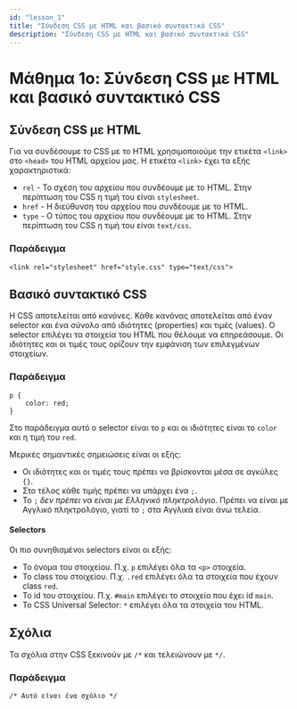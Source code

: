 ```yaml
---
id: "lesson_1"
title: "Σύνδεση CSS με HTML και βασικό συντακτικό CSS"
description: "Σύνδεση CSS με HTML και βασικό συντακτικό CSS"
---
```


# Μάθημα 1ο: Σύνδεση CSS με HTML και βασικό συντακτικό CSS

## Σύνδεση CSS με HTML

Για να συνδέσουμε το CSS με το HTML χρησιμοποιούμε την ετικέτα `<link>` στο `<head>` του HTML αρχείου μας. 
Η ετικέτα `<link>` έχει τα εξής χαρακτηριστικά:

* `rel` - Το σχέση του αρχείου που συνδέουμε με το HTML. Στην περίπτωση του CSS η τιμή του είναι `stylesheet`.
* `href` - Η διεύθυνση του αρχείου που συνδέουμε με το HTML.
* `type` - Ο τύπος του αρχείου που συνδέουμε με το HTML. Στην περίπτωση του CSS η τιμή του είναι `text/css`.

### Παράδειγμα

```
<link rel="stylesheet" href="style.css" type="text/css">
```

## Βασικό συντακτικό CSS

Η CSS αποτελείται από κανόνες. 
Κάθε κανόνας αποτελείται από έναν selector και ένα σύνολο από ιδιότητες (properties) και τιμές (values). 
Ο selector επιλέγει τα στοιχεία του HTML που θέλουμε να επηρεάσουμε.
Οι ιδιότητες και οι τιμές τους ορίζουν την εμφάνιση των επιλεγμένων στοιχείων.

### Παράδειγμα

```
p {
    color: red;
}
```

Στο παράδειγμα αυτό ο selector είναι το `p` και οι ιδιότητες είναι το `color` και η τιμή του `red`.

Μερικές σημαντικές σημειώσεις είναι οι εξής:
* Οι ιδιότητες και οι τιμές τους πρέπει να βρίσκονται μέσα σε αγκύλες `{}`.
* Στο τέλος κάθε τιμής πρέπει να υπάρχει ένα `;`.
* Το `;` *δεν πρέπει να είναι με Ελληνικό πληκτρολόγιο*. Πρέπει να είναι με Αγγλικό πληκτρολόγιο, γιατί το `;` στα Αγγλικά είναι άνω τελεία.

#### Selectors

Οι πιο συνηθισμένοι selectors είναι οι εξής:
* Το όνομα του στοιχείου. Π.χ. `p` επιλέγει όλα τα `<p>` στοιχεία.
* Το class του στοιχείου. Π.χ. `.red` επιλέγει όλα τα στοιχεία που έχουν class `red`.
* Το id του στοιχείου. Π.χ. `#main` επιλέγει το στοιχείο που έχει id `main`.
* Το CSS Universal Selector: `*` επιλέγει όλα τα στοιχεία του HTML.

## Σχόλια

Τα σχόλια στην CSS ξεκινούν με `/*` και τελειώνουν με `*/`.

### Παράδειγμα

```
/* Αυτό είναι ένα σχόλιο */
```